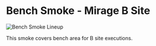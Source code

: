 # Bench Smoke - Mirage B Site

![Bench Smoke Lineup](https://via.placeholder.com/600x400/FFB800/000000?text=Bench+Smoke+Lineup)

This smoke covers bench area for B site executions.